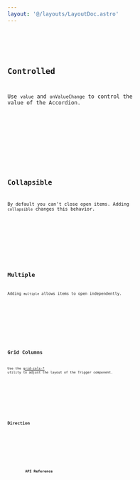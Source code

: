 ```yaml
---
layout: '@/layouts/LayoutDoc.astro'
---
```








<Preview client:load>
	<Fragment slot="preview">
		<Default client:visible />
	</Fragment>
	<Fragment slot="code">
		<Code code={DefaultRaw} lang="tsx" />
	</Fragment>
</Preview>

## Controlled

Use `value` and `onValueChange` to control the value of the Accordion.

<Preview client:load>
	<Fragment slot="preview">
		<Controlled client:visible />
	</Fragment>
	<Fragment slot="code">
		<Code code={ControlledRaw} lang="tsx" />
	</Fragment>
</Preview>

## Collapsible

By default you can't close open items. Adding `collapsible` changes this behavior.

<Preview client:load>
	<Fragment slot="preview">
		<Collapsible client:visible />
	</Fragment>
	<Fragment slot="code">
		<Code code={CollapsibleRaw} lang="tsx" />
	</Fragment>
</Preview>

## Multiple

Adding `multiple` allows items to open independently.

<Preview client:load>
	<Fragment slot="preview">
		<Multiple client:visible />
	</Fragment>
	<Fragment slot="code">
		<Code code={MultipleRaw} lang="tsx" />
	</Fragment>
</Preview>

## Grid Columns

Use the [grid-cols-\*](https://tailwindcss.com/docs/grid-template-columns) utility to adjust the layout of the Trigger component.

<Preview client:load>
	<Fragment slot="preview">
		<Columns client:visible />
	</Fragment>
	<Fragment slot="code">
		<Code code={ColumnsRaw} lang="tsx" />
	</Fragment>
</Preview>

## Direction

<Preview client:load>
	<Fragment slot="preview">
		<Dir client:visible />
	</Fragment>
	<Fragment slot="code">
		<Code code={DirRaw} lang="tsx" />
	</Fragment>
</Preview>

## API Reference

<ApiTable />

